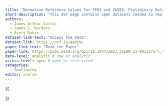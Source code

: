 ```yaml
---
title: "Normative Reference Values for FEES and VASES: Preliminary Data From 39 Nondysphagic, Community-Dwelling Adults"
short-description: "This OSF page contains open datasets needed to replicate the primary outcomes for the study “Normative Reference Values for FEES and VASES: A Prospective, Observational Study of Non-Dysphagic, Community-Dwelling Adults”."
authors:
  - James Arthur Curtis
  - James C. Borders
  - Avery Dakin
dataset-link-text: "Access the Data"
dataset-link: https://osf.io/4anzm/
paper-link-text: "Read the Paper"
paper-link: https://pubs.asha.org/doi/10.1044/2023_JSLHR-23-00132?url_ver=Z39.88-2003&rfr_id=ori:rid:crossref.org&rfr_dat=cr_pub%20%200pubmed
data-level: analytic # raw or analytic
access-level: open # open or restricted
categories:
  - Swallowing
editor: source
---
```


{{<meta short-description>}}
